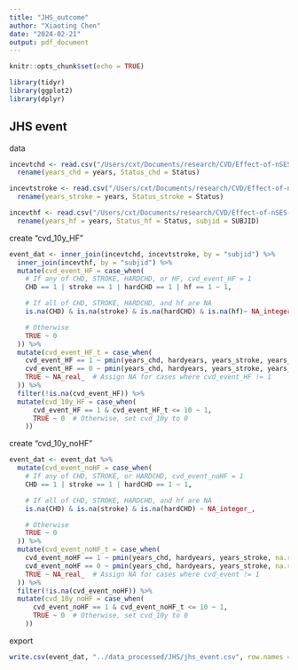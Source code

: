 ```yaml
---
title: "JHS_outcome"
author: "Xiaoting Chen"
date: "2024-02-21"
output: pdf_document
---
```


```r
knitr::opts_chunk$set(echo = TRUE)
```

```r
library(tidyr)
library(ggplot2)
library(dplyr)
```

## JHS event

data
```r
incevtchd <- read.csv("/Users/cxt/Documents/research/CVD/Effect-of-nSES-on-CVD/Data/JHS/event_files/incevtchd.csv") %>%
  rename(years_chd = years, Status_chd = Status)

incevtstroke <- read.csv("/Users/cxt/Documents/research/CVD/Effect-of-nSES-on-CVD/Data/JHS/event_files/incevtstroke.csv") %>%
  rename(years_stroke = years, Status_stroke = Status)

incevthf <- read.csv("/Users/cxt/Documents/research/CVD/Effect-of-nSES-on-CVD/Data/JHS/event_files/incevthfder.csv") %>%
  rename(years_hf = years, Status_hf = Status, subjid = SUBJID)
```

create "cvd_10y_HF"
```r
event_dat <- inner_join(incevtchd, incevtstroke, by = "subjid") %>%
  inner_join(incevthf, by = "subjid") %>%
  mutate(cvd_event_HF = case_when(
    # If any of CHD, STROKE, HARDCHD, or HF, cvd_event_HF = 1
    CHD == 1 | stroke == 1 | hardCHD == 1 | hf == 1 ~ 1,

    # If all of CHD, STROKE, HARDCHD, and hf are NA
    is.na(CHD) & is.na(stroke) & is.na(hardCHD) & is.na(hf)~ NA_integer_,

    # Otherwise
    TRUE ~ 0
  )) %>%
  mutate(cvd_event_HF_t = case_when(
    cvd_event_HF == 1 ~ pmin(years_chd, hardyears, years_stroke, years_hf, na.rm = TRUE),
    cvd_event_HF == 0 ~ pmin(years_chd, hardyears, years_stroke, years_hf, na.rm = TRUE),
    TRUE ~ NA_real_  # Assign NA for cases where cvd_event_HF != 1
  )) %>%
  filter(!is.na(cvd_event_HF)) %>%
  mutate(cvd_10y_HF = case_when(
      cvd_event_HF == 1 & cvd_event_HF_t <= 10 ~ 1,
      TRUE ~ 0  # Otherwise, set cvd_10y to 0
    ))

```

create "cvd_10y_noHF"
```r
event_dat <- event_dat %>%
  mutate(cvd_event_noHF = case_when(
    # If any of CHD, STROKE, or HARDCHD, cvd_event_noHF = 1
    CHD == 1 | stroke == 1 | hardCHD == 1 ~ 1,

    # If all of CHD, STROKE, HARDCHD, and hf are NA
    is.na(CHD) & is.na(stroke) & is.na(hardCHD) ~ NA_integer_,

    # Otherwise
    TRUE ~ 0
  )) %>%
  mutate(cvd_event_noHF_t = case_when(
    cvd_event_noHF == 1 ~ pmin(years_chd, hardyears, years_stroke, na.rm = TRUE),
    cvd_event_noHF == 0 ~ pmin(years_chd, hardyears, years_stroke, na.rm = TRUE),
    TRUE ~ NA_real_  # Assign NA for cases where cvd_event != 1
  )) %>%
  filter(!is.na(cvd_event_noHF)) %>%
  mutate(cvd_10y_noHF = case_when(
      cvd_event_noHF == 1 & cvd_event_noHF_t <= 10 ~ 1,
      TRUE ~ 0  # Otherwise, set cvd_10y to 0
    ))

```

export
```r
write.csv(event_dat, "../data_processed/JHS/jhs_event.csv", row.names = FALSE)
```
